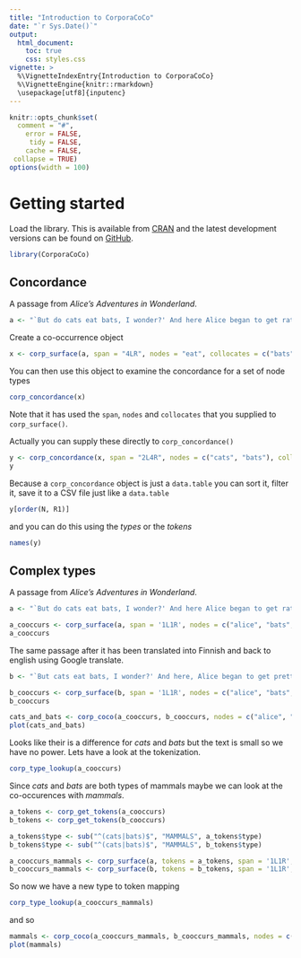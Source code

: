 ```yaml
---
title: "Introduction to CorporaCoCo"
date: "`r Sys.Date()`"
output:
  html_document:
    toc: true
    css: styles.css
vignette: >
  %\VignetteIndexEntry{Introduction to CorporaCoCo}
  %\VignetteEngine{knitr::rmarkdown}
  \usepackage[utf8]{inputenc}
---
```



```r
knitr::opts_chunk$set(
  comment = "#",
    error = FALSE,
     tidy = FALSE,
    cache = FALSE,
 collapse = TRUE)
options(width = 100)
```
# Getting started

Load the library.
This is available from [CRAN](https://cran.r-project.org/package=CorporaCoCo) and the latest development versions can be found on [GitHub](https://github.com/birmingham-ccr/CorporaCoCo).
```r
library(CorporaCoCo)
```

## Concordance

A passage from *Alice's Adventures in Wonderland*.
```r
a <- "`But do cats eat bats, I wonder?' And here Alice began to get rather sleepy, and went on saying to herself, in a dreamy sort of way, `Do cats eat bats? Do cats eat bats?' and sometimes, `Do bats eat cats?' for, you see, as she couldn't answer either question, it didn't much matter which way she put it."
```
Create a co-occurrence object
```r
x <- corp_surface(a, span = "4LR", nodes = "eat", collocates = c("bats", "cats"))
```
You can then use this object to examine the concordance for a set of node types
```r
corp_concordance(x)
```
Note that it has used the `span`, `nodes` and `collocates` that you supplied to `corp_surface()`.

Actually you can supply these directly to `corp_concordance()`
```r
y <- corp_concordance(x, span = "2L4R", nodes = c("cats", "bats"), collocates = "eat") 
y
```
Because a `corp_concordance` object is just a `data.table` you can sort it, filter it, save it to a CSV file just like a `data.table`
```r
y[order(N, R1)]
```
and you can do this using the *types* or the *tokens*
```r
names(y)
```

## Complex types

A passage from *Alice's Adventures in Wonderland*.
```r
a <- "`But do cats eat bats, I wonder?' And here Alice began to get rather sleepy, and went on saying to herself, in a dreamy sort of way, `Do cats eat bats? Do cats eat bats?' and sometimes, `Do bats eat cats?' for, you see, as she couldn't answer either question, it didn't much matter which way she put it."

a_cooccurs <- corp_surface(a, span = '1L1R', nodes = c("alice", "bats", "cats"))
a_cooccurs
```

The same passage after it has been translated into Finnish and back to english using Google translate.
```r
b <- "`But cats eat bats, I wonder?' And here, Alice began to get pretty sleepy and went on to say to herself, in a dreamlike way: `Are cats eating bats? Are cats eating bats?' And sometimes, `Do cats have to eat cats?' since you see because he could not answer the questions, he did not really matter how he put it."

b_cooccurs <- corp_surface(b, span = '1L1R', nodes = c("alice", "bats", "cats"))
b_cooccurs
```

```r
cats_and_bats <- corp_coco(a_cooccurs, b_cooccurs, nodes = c("alice", "bats", "cats"), fdr = 1.0)
plot(cats_and_bats)
```

Looks like their is a difference for *cats* and *bats* but the text is small so we have no power.
Lets have a look at the tokenization.

```r
corp_type_lookup(a_cooccurs)
```

Since *cats* and *bats* are both types of mammals maybe we can look at the co-occurences with *mammals*.
```r
a_tokens <- corp_get_tokens(a_cooccurs)
b_tokens <- corp_get_tokens(b_cooccurs)

a_tokens$type <- sub("^(cats|bats)$", "MAMMALS", a_tokens$type)
b_tokens$type <- sub("^(cats|bats)$", "MAMMALS", b_tokens$type)

a_cooccurs_mammals <- corp_surface(a, tokens = a_tokens, span = '1L1R', nodes = c("alice", "MAMMALS"))
b_cooccurs_mammals <- corp_surface(b, tokens = b_tokens, span = '1L1R', nodes = c("alice", "MAMMALS"))
```

So now we have a new type to token mapping
```r
corp_type_lookup(a_cooccurs_mammals)

```
and so
```r
mammals <- corp_coco(a_cooccurs_mammals, b_cooccurs_mammals, nodes = c("alice", "MAMMALS"), fdr = 1.0)
plot(mammals)

```



